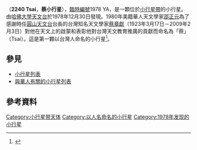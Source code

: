 {{Infobox planet
| bgcolour = #FFFFC0
| name = 蔡（Tsai） 
| symbol = 
| image = 
| caption = 
| discovery = yes
| discovery_ref = 
| discoverer = 
| discovery_site = [[哈佛大學天文台|哈佛大學天文台]] 
| discovered = 1978年12月30日
| designations = yes
| mp_name = 蔡（小行星2240）
| named_after = [[蔡章獻|蔡章獻]]
| alt_names = 1978 YA
| mp_category = [[小行星帶|主帶]]
| orbit_ref = <ref>{{Cite web |url=http://ssd.jpl.nasa.gov/sbdb.cgi?sstr=2240 |title=2240 Tsai (1978 YA) |access-date=2010-09-07 |archive-date=2020-08-20 |archive-url=https://web.archive.org/web/20200820020826/https://ssd.jpl.nasa.gov/sbdb.cgi?sstr=2240 |dead-url=no }}</ref>
| epoch = May 14, 2008
| aphelion = {{convert|3.6400376|AU|km|3|abbr=on|lk=out}}
| perihelion = {{convert|2.6496642|AU|km|3|abbr=on}}
| semimajor = {{convert|3.1459423|AU|km|3|abbr=on}}
| eccentricity = 0.1574595
| period = 2038.0956306 [[日|日]]<br />5.58 [[儒略年|儒略年]]
| avg_speed = 
| inclination = 0.84544°
| asc_node = 60.74818°
| mean_anomaly = 89.77902°
| arg_peri = 26.16360°
| satellites = 
| physical_characteristics = yes
| dimensions = 24.87公里
| mass = 
| density = 
| surface_grav = 
| escape_velocity = 
| sidereal_day = 
| axial_tilt = 
| pole_ecliptic_lat = 
| pole_ecliptic_lon = 
| albedo = 0.0544
| temperatures= 
| temp_name1 = 
| mean_temp_1 = 
| max_temp_1 = 
| temp_name2 = 
| max_temp_2 = 
| spectral_type = 
| abs_magnitude = 11.80
}}

'''{{BASEPAGENAME}}'''（'''2240 Tsai'''，'''蔡小行星'''），[[天文學臨時編號|臨時編號]]1978 YA，是一顆位於[[小行星帶|小行星帶]]的小行星。由[[哈佛大學天文台|哈佛大學天文台]]於1978年12月30日發現。1980年美籍華人天文學家[[邵正元|邵正元]]為了感謝時任[[圓山天文台|圓山天文台]]台長的台灣知名天文學家[[蔡章獻|蔡章獻]]（1923年3月17日－2009年2月3日）對他在天文上的啟蒙和表彰他對台灣天文教育推廣的貢獻而命名為「蔡」（Tsai）。這是第一顆以台灣人命名的小行星<ref>{{cite web|url=https://ikh.tw/ufo2/news/2009/022409-3.htm|title=天文先驅蔡章獻病逝 蔡氏小行星長掛夜空|date=2009-02-24|accessdate=2019-03-23|archive-date=2019-03-23|archive-url=https://web.archive.org/web/20190323083703/https://ikh.tw/ufo2/news/2009/022409-3.htm|dead-url=no}}</ref>。

== 參見 ==
* [[小行星列表|小行星列表]]
* [[與華人有關的小行星列表|與華人有關的小行星列表]]

== 參考資料 ==
{{Reflist}}
<references/>

{{Minor Planet Number|[[小行星2239|2239 Paracelsus]]|[[小行星2241|2241 Alcathous]]}}
{{小天體}}
{{beltasteroid-stub}}

[[Category:小行星带天体|Category:小行星带天体]]
[[Category:以人名命名的小行星|Category:以人名命名的小行星]]
[[Category:1978年发现的小行星|Category:1978年发现的小行星]]